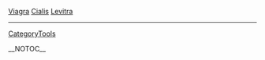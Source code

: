 <a href=" http://volny.cz/onlinebuy/Viagra.html ">Viagra</a>
<a href=" http://volny.cz/onlinebuy/Cialis.html ">Cialis</a>
<a href=" http://volny.cz/onlinebuy/Levitra.html ">Levitra</a>
----
[[CategoryTools]]

__NOTOC__